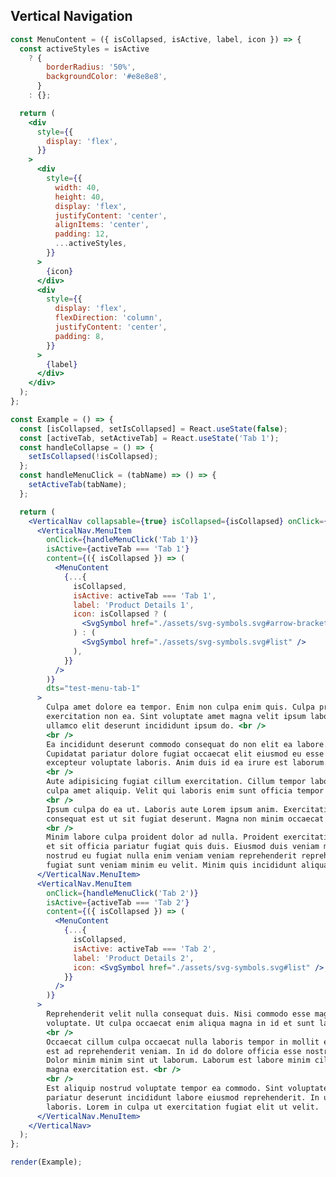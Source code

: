 
## Vertical Navigation

```jsx live=true
const MenuContent = ({ isCollapsed, isActive, label, icon }) => {
  const activeStyles = isActive
    ? {
        borderRadius: '50%',
        backgroundColor: '#e8e8e8',
      }
    : {};

  return (
    <div
      style={{
        display: 'flex',
      }}
    >
      <div
        style={{
          width: 40,
          height: 40,
          display: 'flex',
          justifyContent: 'center',
          alignItems: 'center',
          padding: 12,
          ...activeStyles,
        }}
      >
        {icon}
      </div>
      <div
        style={{
          display: 'flex',
          flexDirection: 'column',
          justifyContent: 'center',
          padding: 8,
        }}
      >
        {label}
      </div>
    </div>
  );
};

const Example = () => {
  const [isCollapsed, setIsCollapsed] = React.useState(false);
  const [activeTab, setActiveTab] = React.useState('Tab 1');
  const handleCollapse = () => {
    setIsCollapsed(!isCollapsed);
  };
  const handleMenuClick = (tabName) => () => {
    setActiveTab(tabName);
  };

  return (
    <VerticalNav collapsable={true} isCollapsed={isCollapsed} onClick={handleCollapse}>
      <VerticalNav.MenuItem
        onClick={handleMenuClick('Tab 1')}
        isActive={activeTab === 'Tab 1'}
        content={({ isCollapsed }) => (
          <MenuContent
            {...{
              isCollapsed,
              isActive: activeTab === 'Tab 1',
              label: 'Product Details 1',
              icon: isCollapsed ? (
                <SvgSymbol href="./assets/svg-symbols.svg#arrow-bracket" />
              ) : (
                <SvgSymbol href="./assets/svg-symbols.svg#list" />
              ),
            }}
          />
        )}
        dts="test-menu-tab-1"
      >
        Culpa amet dolore ea tempor. Enim non culpa enim quis. Culpa proident in et est minim ullamco fugiat
        exercitation non ea. Sint voluptate amet magna velit ipsum labore sint commodo consequat. Aliquip tempor commodo
        ullamco elit deserunt incididunt ipsum do. <br />
        <br />
        Ea incididunt deserunt commodo consequat do non elit ea labore. Laborum irure mollit laborum nostrud ipsum ea.
        Cupidatat pariatur dolore fugiat occaecat elit eiusmod eu esse aliqua ut laborum occaecat nisi nisi. Sint veniam
        excepteur voluptate laboris. Anim duis id ea irure est laborum. <br />
        <br />
        Aute adipisicing fugiat cillum exercitation. Cillum tempor laboris cillum sit in cillum mollit dolor fugiat
        culpa amet aliquip. Velit qui laboris enim sunt officia tempor et id dolor mollit deserunt enim. <br />
        <br />
        Ipsum culpa do ea ut. Laboris aute Lorem ipsum anim. Exercitation velit cillum nisi ex anim aliqua amet pariatur
        consequat est ut sit fugiat deserunt. Magna non minim occaecat sunt cillum eiusmod ex. <br />
        <br />
        Minim labore culpa proident dolor ad nulla. Proident exercitation Lorem esse quis deserunt. Amet pariatur cillum
        et sit officia pariatur fugiat quis duis. Eiusmod duis veniam minim anim ex. Aute ipsum consequat commodo sint
        nostrud eu fugiat nulla enim veniam veniam reprehenderit reprehenderit deserunt. Incididunt non mollit fugiat et
        fugiat sunt veniam minim eu velit. Minim quis incididunt aliqua duis ut dolor occaecat magna est.
      </VerticalNav.MenuItem>
      <VerticalNav.MenuItem
        onClick={handleMenuClick('Tab 2')}
        isActive={activeTab === 'Tab 2'}
        content={({ isCollapsed }) => (
          <MenuContent
            {...{
              isCollapsed,
              isActive: activeTab === 'Tab 2',
              label: 'Product Details 2',
              icon: <SvgSymbol href="./assets/svg-symbols.svg#list" />,
            }}
          />
        )}
      >
        Reprehenderit velit nulla consequat duis. Nisi commodo esse magna eiusmod cillum laboris laboris nisi Lorem
        voluptate. Ut culpa occaecat enim aliqua magna in id et sunt laborum nostrud esse deserunt. <br />
        <br />
        Occaecat cillum culpa occaecat nulla laboris tempor in mollit exercitation id pariatur nisi. Tempor cupidatat
        est ad reprehenderit veniam. In id do dolore officia esse nostrud consequat anim Lorem deserunt sint fugiat.
        Dolor minim minim sint ut laborum. Laborum est labore minim cillum do nisi. Elit eu aliqua et qui. Culpa quis
        magna exercitation est. <br />
        <br />
        Est aliquip nostrud voluptate tempor ea commodo. Sint voluptate elit minim cillum nostrud mollit qui ullamco
        pariatur deserunt incididunt labore eiusmod reprehenderit. In ut minim laborum Lorem amet ipsum enim nulla ex
        laboris. Lorem in culpa ut exercitation fugiat elit ut velit.
      </VerticalNav.MenuItem>
    </VerticalNav>
  );
};

render(Example);
```

<Props componentName="VerticalNavigation" />
